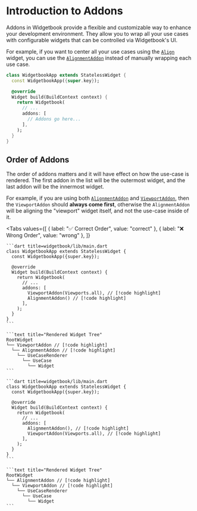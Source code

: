 # Introduction to Addons

Addons in Widgetbook provide a flexible and customizable way to enhance your development environment. They allow you to wrap all your use cases with configurable widgets that can be controlled via Widgetbook's UI.

For example, if you want to center all your use cases using the [`Align`](https://api.flutter.dev/flutter/widgets/Align-class.html) widget, you can use the [`AlignmentAddon`](/addons/alignment-addon) instead of manually wrapping each use case.

```dart title=widgetbook/lib/main.dart
class WidgetbookApp extends StatelessWidget {
  const WidgetbookApp({super.key});

  @override
  Widget build(BuildContext context) {
    return Widgetbook(
      // ...
      addons: [
        // Addons go here...
      ],
    );
  }
}
```

## Order of Addons

The order of addons matters and it will have effect on how the use-case is rendered. The first addon in the list will be the outermost widget, and the last addon will be the innermost widget.

For example, if you are using both [`AlignmentAddon`](/addons/alignment-addon) and [`ViewportAddon`](/addons/viewport-addon), then the `ViewportAddon` should **always come first**, otherwise the `AlignmentAddon` will be aligning the "viewport" widget itself, and not the use-case inside of it.

<Tabs
  values={[
    { label: "✅ Correct Order", value: "correct" },
    { label: "❌ Wrong Order", value: "wrong" },
  ]}
>
  <TabItem value="correct">

    ```dart title=widgetbook/lib/main.dart
    class WidgetbookApp extends StatelessWidget {
      const WidgetbookApp({super.key});

      @override
      Widget build(BuildContext context) {
        return Widgetbook(
          // ...
          addons: [
            ViewportAddon(Viewports.all), // [!code highlight]
            AlignmentAddon() // [!code highlight]
          ],
        );
      }
    }
    ```

    ```text title="Rendered Widget Tree"
    RootWidget
    └── ViewportAddon // [!code highlight]
      └── AlignmentAddon // [!code highlight]
        └── UseCaseRenderer
          └── UseCase
            └── Widget
    ```

  </TabItem>
  <TabItem value="wrong">

    ```dart title=widgetbook/lib/main.dart
    class WidgetbookApp extends StatelessWidget {
      const WidgetbookApp({super.key});

      @override
      Widget build(BuildContext context) {
        return Widgetbook(
          // ...
          addons: [
            AlignmentAddon(), // [!code highlight]
            ViewportAddon(Viewports.all), // [!code highlight]
          ],
        );
      }
    }
    ```

    ```text title="Rendered Widget Tree"
    RootWidget
    └── AlignmentAddon // [!code highlight]
      └── ViewportAddon // [!code highlight]
        └── UseCaseRenderer
          └── UseCase
            └── Widget
    ```

  </TabItem>
</Tabs>
